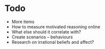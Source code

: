 # Todo

- More items
- How to measure motivated reasoning online
- What else should it correlate with?
- Create scenarios – behaviours
- Research on irrational beliefs and affect?